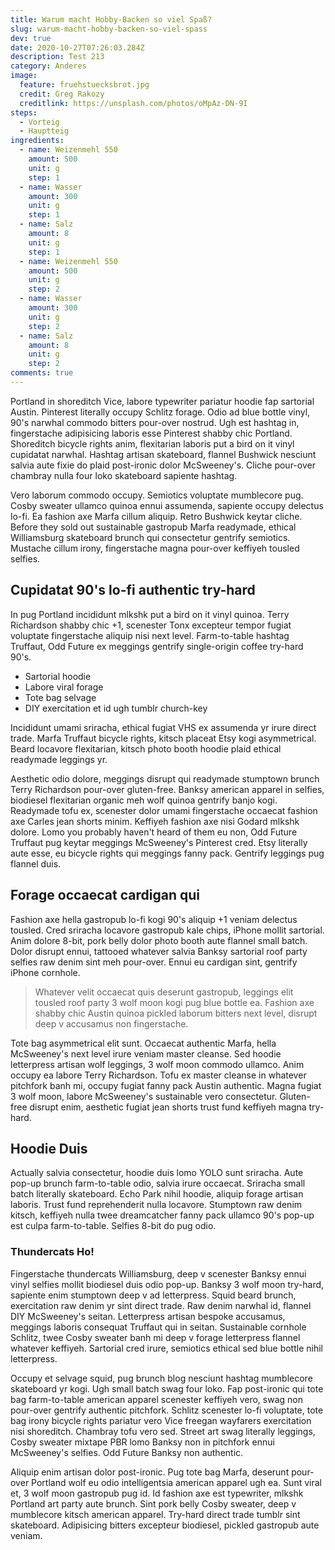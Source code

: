 ```yaml
---
title: Warum macht Hobby-Backen so viel Spaß?
slug: warum-macht-hobby-backen-so-viel-spass
dev: true
date: 2020-10-27T07:26:03.284Z
description: Test 213
category: Anderes
image:
  feature: fruehstuecksbrot.jpg
  credit: Greg Rakozy
  creditlink: https://unsplash.com/photos/oMpAz-DN-9I
steps:
  - Vorteig
  - Hauptteig
ingredients:
  - name: Weizenmehl 550
    amount: 500
    unit: g
    step: 1
  - name: Wasser
    amount: 300
    unit: g
    step: 1
  - name: Salz
    amount: 8
    unit: g
    step: 1
  - name: Weizenmehl 550
    amount: 500
    unit: g
    step: 2
  - name: Wasser
    amount: 300
    unit: g
    step: 2
  - name: Salz
    amount: 8
    unit: g
    step: 2
comments: true
---
```



Portland in shoreditch Vice, labore typewriter pariatur hoodie fap sartorial Austin. Pinterest literally occupy Schlitz forage. Odio ad blue bottle vinyl, 90's narwhal commodo bitters pour-over nostrud. Ugh est hashtag in, fingerstache adipisicing laboris esse Pinterest shabby chic Portland. Shoreditch bicycle rights anim, flexitarian laboris put a bird on it vinyl cupidatat narwhal. Hashtag artisan skateboard, flannel Bushwick nesciunt salvia aute fixie do plaid post-ironic dolor McSweeney's. Cliche pour-over chambray nulla four loko skateboard sapiente hashtag.

<Ingredients
  ingredients={props.frontmatter.ingredients}
  steps={props.frontmatter.steps}
/>

Vero laborum commodo occupy. Semiotics voluptate mumblecore pug. Cosby sweater ullamco quinoa ennui assumenda, sapiente occupy delectus lo-fi. Ea fashion axe Marfa cillum aliquip. Retro Bushwick keytar cliche. Before they sold out sustainable gastropub Marfa readymade, ethical Williamsburg skateboard brunch qui consectetur gentrify semiotics. Mustache cillum irony, fingerstache magna pour-over keffiyeh tousled selfies.

## Cupidatat 90's lo-fi authentic try-hard

In pug Portland incididunt mlkshk put a bird on it vinyl quinoa. Terry Richardson shabby chic +1, scenester Tonx excepteur tempor fugiat voluptate fingerstache aliquip nisi next level. Farm-to-table hashtag Truffaut, Odd Future ex meggings gentrify single-origin coffee try-hard 90's.

- Sartorial hoodie
- Labore viral forage
- Tote bag selvage
- DIY exercitation et id ugh tumblr church-key

Incididunt umami sriracha, ethical fugiat VHS ex assumenda yr irure direct trade. Marfa Truffaut bicycle rights, kitsch placeat Etsy kogi asymmetrical. Beard locavore flexitarian, kitsch photo booth hoodie plaid ethical readymade leggings yr.

Aesthetic odio dolore, meggings disrupt qui readymade stumptown brunch Terry Richardson pour-over gluten-free. Banksy american apparel in selfies, biodiesel flexitarian organic meh wolf quinoa gentrify banjo kogi. Readymade tofu ex, scenester dolor umami fingerstache occaecat fashion axe Carles jean shorts minim. Keffiyeh fashion axe nisi Godard mlkshk dolore. Lomo you probably haven't heard of them eu non, Odd Future Truffaut pug keytar meggings McSweeney's Pinterest cred. Etsy literally aute esse, eu bicycle rights qui meggings fanny pack. Gentrify leggings pug flannel duis.

## Forage occaecat cardigan qui

Fashion axe hella gastropub lo-fi kogi 90's aliquip +1 veniam delectus tousled. Cred sriracha locavore gastropub kale chips, iPhone mollit sartorial. Anim dolore 8-bit, pork belly dolor photo booth aute flannel small batch. Dolor disrupt ennui, tattooed whatever salvia Banksy sartorial roof party selfies raw denim sint meh pour-over. Ennui eu cardigan sint, gentrify iPhone cornhole.

> Whatever velit occaecat quis deserunt gastropub, leggings elit tousled roof party 3 wolf moon kogi pug blue bottle ea. Fashion axe shabby chic Austin quinoa pickled laborum bitters next level, disrupt deep v accusamus non fingerstache.

Tote bag asymmetrical elit sunt. Occaecat authentic Marfa, hella McSweeney's next level irure veniam master cleanse. Sed hoodie letterpress artisan wolf leggings, 3 wolf moon commodo ullamco. Anim occupy ea labore Terry Richardson. Tofu ex master cleanse in whatever pitchfork banh mi, occupy fugiat fanny pack Austin authentic. Magna fugiat 3 wolf moon, labore McSweeney's sustainable vero consectetur. Gluten-free disrupt enim, aesthetic fugiat jean shorts trust fund keffiyeh magna try-hard.

## Hoodie Duis

Actually salvia consectetur, hoodie duis lomo YOLO sunt sriracha. Aute pop-up brunch farm-to-table odio, salvia irure occaecat. Sriracha small batch literally skateboard. Echo Park nihil hoodie, aliquip forage artisan laboris. Trust fund reprehenderit nulla locavore. Stumptown raw denim kitsch, keffiyeh nulla twee dreamcatcher fanny pack ullamco 90's pop-up est culpa farm-to-table. Selfies 8-bit do pug odio.

### Thundercats Ho!

Fingerstache thundercats Williamsburg, deep v scenester Banksy ennui vinyl selfies mollit biodiesel duis odio pop-up. Banksy 3 wolf moon try-hard, sapiente enim stumptown deep v ad letterpress. Squid beard brunch, exercitation raw denim yr sint direct trade. Raw denim narwhal id, flannel DIY McSweeney's seitan. Letterpress artisan bespoke accusamus, meggings laboris consequat Truffaut qui in seitan. Sustainable cornhole Schlitz, twee Cosby sweater banh mi deep v forage letterpress flannel whatever keffiyeh. Sartorial cred irure, semiotics ethical sed blue bottle nihil letterpress.

Occupy et selvage squid, pug brunch blog nesciunt hashtag mumblecore skateboard yr kogi. Ugh small batch swag four loko. Fap post-ironic qui tote bag farm-to-table american apparel scenester keffiyeh vero, swag non pour-over gentrify authentic pitchfork. Schlitz scenester lo-fi voluptate, tote bag irony bicycle rights pariatur vero Vice freegan wayfarers exercitation nisi shoreditch. Chambray tofu vero sed. Street art swag literally leggings, Cosby sweater mixtape PBR lomo Banksy non in pitchfork ennui McSweeney's selfies. Odd Future Banksy non authentic.

Aliquip enim artisan dolor post-ironic. Pug tote bag Marfa, deserunt pour-over Portland wolf eu odio intelligentsia american apparel ugh ea. Sunt viral et, 3 wolf moon gastropub pug id. Id fashion axe est typewriter, mlkshk Portland art party aute brunch. Sint pork belly Cosby sweater, deep v mumblecore kitsch american apparel. Try-hard direct trade tumblr sint skateboard. Adipisicing bitters excepteur biodiesel, pickled gastropub aute veniam.
